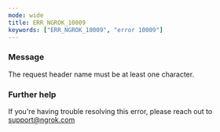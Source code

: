 ```yaml
---
mode: wide
title: ERR_NGROK_10009
keywords: ["ERR_NGROK_10009", "error 10009"]
---
```



### Message

The request header name must be at least one character.

<ErrorDetails />

### Further help

If you're having trouble resolving this error, please reach out to [support@ngrok.com](mailto:support@ngrok.com?subject=Help%20with%20ERR_NGROK_10009)
